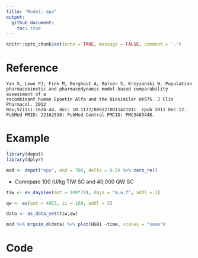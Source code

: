 ```yaml
---
title: "Model: epo"
output: 
  github_document: 
    toc: true
---
```


```r
knitr::opts_chunk$set(echo = TRUE, message = FALSE, comment = '.')
```


# Reference

```{}
Yan X, Lowe PJ, Fink M, Berghout A, Balser S, Krzyzanski W. Population
pharmacokinetic and pharmacodynamic model-based comparability assessment of a
recombinant human Epoetin Alfa and the Biosimilar HX575. J Clin Pharmacol. 2012
Nov;52(11):1624-44. doi: 10.1177/0091270011421911. Epub 2011 Dec 12. 
PubMed PMID: 22162538; PubMed Central PMCID: PMC3483448.
```

# Example

```r
library(depot)
library(dplyr)
```

```r
mod <- depot("epo", end = 700, delta = 0.5) %>% zero_re()
```


- Comnpare 100 IU/kg TIW SC and 40,000 QW SC

```r
tiw <- ev_days(ev(amt = 100*70), days = "m,w,f", addl = 3)

qw <- ev(amt = 40E3, ii = 168, addl = 3)

data <- as_data_set(tiw,qw)
```

```r
mod %>% mrgsim_d(data) %>% plot(HGBi ~time, scales = "same")
```


# Code

```c

```
